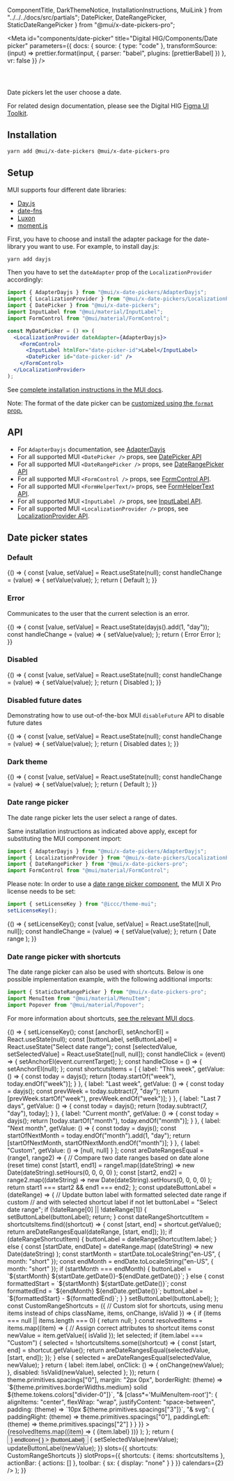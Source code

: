   ComponentTitle,
  DarkThemeNotice,
  InstallationInstructions,
  MuiLink
} from "../../../docs/src/partials";
  DatePicker,
  DateRangePicker,
  StaticDateRangePicker
} from "@mui/x-date-pickers-pro";

<Meta
  id="components/date-picker"
  title="Digital HIG/Components/Date picker"
  parameters={{
    docs: {
      source: {
        type: "code"
      },
      transformSource: (input) =>
        prettier.format(input, {
          parser: "babel",
          plugins: [prettierBabel]
        })
    },
    vr: false
  }}
/>

<ComponentTitle name="Date picker" status="Stable" />

<code>
  <MuiLink
    componentName="Date picker"
    link="https://mui.com/x/react-date-pickers/date-picker/"
  />
</code>

Date pickers let the user choose a date.

For related design documentation, please see the Digital HIG [Figma UI Toolkit](https://www.figma.com/file/Eks986gkqncHjkLnwQjO7g/iccc-sticker-sheets?type=design&node-id=7505-393760&mode=design&t=2giQLn1c130rurqN-0).

## Installation

<InstallationInstructions peerDependencies={peerDependencies} />

```bash
yarn add @mui/x-date-pickers @mui/x-date-pickers-pro
```

## Setup

MUI supports four different date libraries:

- [Day.js](https://day.js.org/)
- [date-fns](https://date-fns.org/)
- [Luxon](https://moment.github.io/luxon/#/)
- [moment.js](https://momentjs.com/)

First, you have to choose and install the adapter package for the date-library you want to use. For example, to install day.js:

```bash
yarn add dayjs
```

Then you have to set the `dateAdapter` prop of the `LocalizationProvider` accordingly:

```jsx
import { AdapterDayjs } from "@mui/x-date-pickers/AdapterDayjs";
import { LocalizationProvider } from "@mui/x-date-pickers/LocalizationProvider";
import { DatePicker } from "@mui/x-date-pickers";
import InputLabel from "@mui/material/InputLabel";
import FormControl from "@mui/material/FormControl";

const MyDatePicker = () => (
  <LocalizationProvider dateAdapter={AdapterDayjs}>
    <FormControl>
      <InputLabel htmlFor="date-picker-id">Label</InputLabel>
      <DatePicker id="date-picker-id" />
    </FormControl>
  </LocalizationProvider>
);
```

See [complete installation instructions in the MUI docs](https://mui.com/x/react-date-pickers/getting-started/#setup).

Note: The format of the date picker can be [customized using the `format` prop.](https://mui.com/x/react-date-pickers/adapters-locale/#custom-field-format)

## API

- For `AdapterDayjs` documentation, see [AdapterDayjs](https://mui.com/x/react-date-pickers/adapters-locale/#with-dayjs)
- For all supported MUI `<DatePicker />` props, see [DatePicker API](https://mui.com/x/react-date-pickers/date-picker/)
- For all supported MUI `<DateRangePicker />` props, see [DateRangePicker API](https://mui.com/x/react-date-pickers/date-range-picker/)
- For all supported MUI `<FormControl />` props, see [FormControl API](https://mui.com/material-ui/api/form-control/).
- For all supported MUI `<FormHelperText/>` props, see [FormHelperText API](https://mui.com/material-ui/api/form-helper-text/).
- For all supported MUI `<InputLabel />` props, see [InputLabel API](https://mui.com/material-ui/api/input-label/).
- For all supported MUI `<LocalizationProvider />` props, see [LocalizationProvider API](https://mui.com/x/api/date-pickers/localization-provider/).

## Date picker states

### Default

<Canvas>
  <Story name="Default">
    {() => {
      const [value, setValue] = React.useState(null);
      const handleChange = (value) => {
        setValue(value);
      };
      return (
        <LocalizationProvider dateAdapter={AdapterDayjs}>
          <FormControl>
            <InputLabel htmlFor="date-picker-id-default">Default</InputLabel>
            <DatePicker
              id="date-picker-id-default"
              onChange={handleChange}
              value={value}
            />
          </FormControl>
        </LocalizationProvider>
      );
    }}
  </Story>
</Canvas>

### Error

Communicates to the user that the current selection is an error.

<Canvas>
  <Story name="Error">
    {() => {
      const [value, setValue] = React.useState(dayjs().add(1, "day"));
      const handleChange = (value) => {
        setValue(value);
      };
      return (
        <LocalizationProvider dateAdapter={AdapterDayjs}>
          <FormControl error>
            <InputLabel htmlFor="date-picker-id-error">Error</InputLabel>
            <DatePicker
              id="date-picker-id-error"
              value={value}
              onChange={handleChange}
              disableFuture
            />
            <FormHelperText>
              <SvgIcon id="dhig--ui-controls--error" title="Error">
                <ErrorIcon />
              </SvgIcon>
              Error
            </FormHelperText>
          </FormControl>
        </LocalizationProvider>
      );
    }}
  </Story>
</Canvas>

### Disabled

<Canvas>
  <Story name="Disabled">
    {() => {
      const [value, setValue] = React.useState(null);
      const handleChange = (value) => {
        setValue(value);
      };
      return (
        <LocalizationProvider dateAdapter={AdapterDayjs}>
          <FormControl disabled>
            <InputLabel htmlFor="date-picker-id-disabled">Disabled</InputLabel>
            <DatePicker
              id="date-picker-id-disabled"
              disabled
              value={value}
              onChange={handleChange}
            />
          </FormControl>
        </LocalizationProvider>
      );
    }}
  </Story>
</Canvas>

### Disabled future dates

Demonstrating how to use out-of-the-box MUI `disableFuture` API to disable future dates

<Canvas>
  <Story name="Disabled dates">
    {() => {
      const [value, setValue] = React.useState(null);
      const handleChange = (value) => {
        setValue(value);
      };
      return (
        <LocalizationProvider dateAdapter={AdapterDayjs}>
          <FormControl>
            <InputLabel htmlFor="date-picker-id-disabled-dates">
              Disabled dates
            </InputLabel>
            <DatePicker
              id="date-picker-id-disabled-dates"
              disableFuture
              value={value}
              onChange={handleChange}
            />
          </FormControl>
        </LocalizationProvider>
      );
    }}
  </Story>
</Canvas>

### Dark theme

<DarkThemeNotice />

<Canvas>
  <Story name="Dark theme" parameters={{ theme: "dark" }}>
    {() => {
      const [value, setValue] = React.useState(null);
      const handleChange = (value) => {
        setValue(value);
      };
      return (
        <LocalizationProvider dateAdapter={AdapterDayjs}>
          <FormControl>
            <InputLabel htmlFor="date-picker-id-default">Default</InputLabel>
            <DatePicker
              id="date-picker-id-default"
              onChange={handleChange}
              value={value}
            />
          </FormControl>
        </LocalizationProvider>
      );
    }}
  </Story>
</Canvas>

### Date range picker

The date range picker lets the user select a range of dates.

Same installation instructions as indicated above apply, except for substituting the MUI component import:

```jsx
import { AdapterDayjs } from "@mui/x-date-pickers/AdapterDayjs";
import { LocalizationProvider } from "@mui/x-date-pickers/LocalizationProvider";
import { DateRangePicker } from "@mui/x-date-pickers-pro";
import FormControl from "@mui/material/FormControl";
```

Please note: In order to use a [date range picker component](https://mui.com/x/react-date-pickers/date-range-picker/), the MUI X Pro license needs to be set:

```jsx
import { setLicenseKey } from "@iccc/theme-mui";
setLicenseKey();
```

<Canvas>
  <Story name="Date range picker">
    {() => {
      setLicenseKey();
      const [value, setValue] = React.useState([null, null]);
      const handleChange = (value) => {
        setValue(value);
      };
      return (
        <LocalizationProvider dateAdapter={AdapterDayjs}>
          <FormControl>
            <InputLabel htmlFor="date-range-picker">Date range</InputLabel>
            <DateRangePicker
              id="date-range-picker"
              value={value}
              onChange={handleChange}
            />
          </FormControl>
        </LocalizationProvider>
      );
    }}
  </Story>
</Canvas>

### Date range picker with shortcuts

The date range picker can also be used with shortcuts. Below is one possible implementation example, with the following additional imports:

```jsx
import { StaticDateRangePicker } from "@mui/x-date-pickers-pro";
import MenuItem from "@mui/material/MenuItem";
import Popover from "@mui/material/Popover";
```

For more information about shortcuts, [see the relevant MUI docs](https://mui.com/x/react-date-pickers/shortcuts/).

<Canvas>
  <Story
    name="Date range picker with shortcuts"
    parameters={{ style: { height: 350 } }}
  >
    {() => {
      setLicenseKey();
      const [anchorEl, setAnchorEl] = React.useState(null);
      const [buttonLabel, setButtonLabel] = React.useState("Select date range");
      const [selectedValue, setSelectedValue] = React.useState([null, null]);
      const handleClick = (event) => {
        setAnchorEl(event.currentTarget);
      };
      const handleClose = () => {
        setAnchorEl(null);
      };
      const shortcutsItems = [
        {
          label: "This week",
          getValue: () => {
            const today = dayjs();
            return [today.startOf("week"), today.endOf("week")];
          }
        },
        {
          label: "Last week",
          getValue: () => {
            const today = dayjs();
            const prevWeek = today.subtract(7, "day");
            return [prevWeek.startOf("week"), prevWeek.endOf("week")];
          }
        },
        {
          label: "Last 7 days",
          getValue: () => {
            const today = dayjs();
            return [today.subtract(7, "day"), today];
          }
        },
        {
          label: "Current month",
          getValue: () => {
            const today = dayjs();
            return [today.startOf("month"), today.endOf("month")];
          }
        },
        {
          label: "Next month",
          getValue: () => {
            const today = dayjs();
            const startOfNextMonth = today.endOf("month").add(1, "day");
            return [startOfNextMonth, startOfNextMonth.endOf("month")];
          }
        },
        {
          label: "Custom",
          getValue: () => [null, null]
        }
      ];
      const areDateRangesEqual = (range1, range2) => {
        // Compare two date ranges based on date alone (reset time)
        const [start1, end1] = range1.map((dateString) =>
          new Date(dateString).setHours(0, 0, 0, 0)
        );
        const [start2, end2] = range2.map((dateString) =>
          new Date(dateString).setHours(0, 0, 0, 0)
        );
        return start1 === start2 && end1 === end2;
      };
      const updateButtonLabel = (dateRange) => {
        // Update button label with formatted selected date range if custom
        // and with selected shortcut label if not
        let buttonLabel = "Select date range";
        if (!dateRange[0] || !dateRange[1]) {
          setButtonLabel(buttonLabel);
          return;
        }
        const dateRangeShortcutItem = shortcutsItems.find((shortcut) => {
          const [start, end] = shortcut.getValue();
          return areDateRangesEqual(dateRange, [start, end]);
        });
        if (dateRangeShortcutItem) {
          buttonLabel = dateRangeShortcutItem.label;
        } else {
          const [startDate, endDate] = dateRange.map(
            (dateString) => new Date(dateString)
          );
          const startMonth = startDate.toLocaleString("en-US", {
            month: "short"
          });
          const endMonth = endDate.toLocaleString("en-US", { month: "short" });
          if (startMonth === endMonth) {
            buttonLabel = `${startMonth} ${startDate.getDate()}-${endDate.getDate()}`;
          } else {
            const formattedStart = `${startMonth} ${startDate.getDate()}`;
            const formattedEnd = `${endMonth} ${endDate.getDate()}`;
            buttonLabel = `${formattedStart} - ${formattedEnd}`;
          }
        }
        setButtonLabel(buttonLabel);
      };
      const CustomRangeShortcuts = ({
        // Custom slot for shortcuts, using menu items instead of chips
        className,
        items,
        onChange,
        isValid
      }) => {
        if (items === null || items.length === 0) {
          return null;
        }
        const resolvedItems = items.map((item) => {
          // Assign correct attributes to shortcut items
          const newValue = item.getValue({ isValid });
          let selected;
          if (item.label === "Custom") {
            selected = !shortcutsItems.some((shortcut) => {
              const [start, end] = shortcut.getValue();
              return areDateRangesEqual(selectedValue, [start, end]);
            });
          } else {
            selected = areDateRangesEqual(selectedValue, newValue);
          }
          return {
            label: item.label,
            onClick: () => {
              onChange(newValue);
            },
            disabled: !isValid(newValue),
            selected
          };
        });
        return (
          <Box
            className={className}
            component="ul"
            sx={{
              padding: (theme) => theme.primitives.spacings["0"],
              margin: "2px 0px",
              borderRight: (theme) =>
                `${theme.primitives.borderWidths.medium} solid ${theme.tokens.colors["divider-0"]}`,
              "& [class*='MuiMenuItem-root']": {
                alignItems: "center",
                flexWrap: "wrap",
                justifyContent: "space-between",
                padding: (theme) => `10px ${theme.primitives.spacings["3"]}`,
                "& svg": {
                  paddingRight: (theme) => theme.primitives.spacings["0"],
                  paddingLeft: (theme) => theme.primitives.spacings["2"]
                }
              }
            }}
          >
            {resolvedItems.map((item) => (
              <MenuItem key={item.label} {...item} tabIndex={0}>
                {item.label}
                <SvgIcon
                  title="selected"
                  style={
                    item.selected
                      ? { visibility: "visible" }
                      : { visibility: "hidden" }
                  }
                >
                  <Checkmark />
                </SvgIcon>
              </MenuItem>
            ))}
          </Box>
        );
      };
      return (
        <LocalizationProvider dateAdapter={AdapterDayjs}>
          <Button
            onClick={handleClick}
            variant="outlined"
            startIcon={
              <SvgIcon fontSize="medium">
                <Calendar />
              </SvgIcon>
            }
            endIcon={
              <SvgIcon fontSize="medium">
                <CaretDown />
              </SvgIcon>
            }
          >
            {buttonLabel}
          </Button>
          <Popover
            open={!!anchorEl}
            anchorEl={anchorEl}
            onClose={handleClose}
            anchorOrigin={{ vertical: "bottom", horizontal: "left" }}
          >
            <StaticDateRangePicker
              value={selectedValue}
              id="date-range-picker-with-shortcuts"
              onChange={(newValue) => {
                setSelectedValue(newValue);
                updateButtonLabel(newValue);
              }}
              slots={{
                shortcuts: CustomRangeShortcuts
              }}
              slotProps={{
                shortcuts: {
                  items: shortcutsItems
                },
                actionBar: { actions: [] },
                toolbar: { sx: { display: "none" } }
              }}
              calendars={2}
            />
          </Popover>
        </LocalizationProvider>
      );
    }}
  </Story>
</Canvas>
